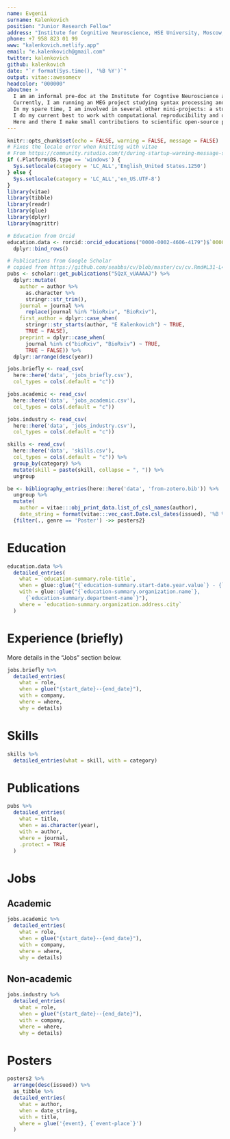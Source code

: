 ```yaml
---
name: Evgenii
surname: Kalenkovich
position: "Junior Research Fellow"
address: "Institute for Cognitive Neuroscience, HSE University, Moscow, Russia"
phone: +7 958 823 01 99
www: "kalenkovich.netlify.app"
email: "e.kalenkovich@gmail.com"
twitter: kalenkovich
github: kalenkovich
date: "`r format(Sys.time(), '%B %Y')`"
output: vitae::awesomecv
headcolor: "000000"
aboutme: >
  I am an informal pre-doc at the Institute for Cogntive Neuroscience at HSE University.
  Currently, I am running an MEG project studying syntax processing and a mousetracking project studying processing of negated sentences.
  In my spare time, I am involved in several other mini-projects: a study on the role of phonemes in speech perception, development of a Python package to analyze frequency-tagging data, unsupervised classification of MEG data from the BIOMAG 2021 competition.
  I do my current best to work with computational reproducibility and open science practices in mind.
  Here and there I make small contributions to scientific open-source projects.
---
```


```r
knitr::opts_chunk$set(echo = FALSE, warning = FALSE, message = FALSE)
# Fixes the locale error when knitting with vitae
# From https://community.rstudio.com/t/during-startup-warning-message-setting-lc-ctype-failed-on-windows/21451/3
if (.Platform$OS.type == 'windows') {
  Sys.setlocale(category = 'LC_ALL','English_United States.1250')
} else {
  Sys.setlocale(category = 'LC_ALL','en_US.UTF-8')
}
library(vitae)
library(tibble)
library(readr)
library(glue)
library(dplyr)
library(magrittr)
```

```r
# Education from Orcid
education.data <- rorcid::orcid_educations("0000-0002-4606-4179")$`0000-0002-4606-4179`$`affiliation-group`$summaries %>%
  dplyr::bind_rows()

# Publications from Google Scholar
# copied from https://github.com/seabbs/cv/blob/master/cv/cv.Rmd#L31-L41
pubs <- scholar::get_publications("5QzX_vUAAAAJ") %>% 
  dplyr::mutate(
    author = author %>% 
      as.character %>% 
      stringr::str_trim(),
    journal = journal %>% 
      replace(journal %in% "bioRxiv", "BioRxiv"), 
    first_author = dplyr::case_when(
      stringr::str_starts(author, "E Kalenkovich") ~ TRUE,
      TRUE ~ FALSE),
    preprint = dplyr::case_when(
      journal %in% c("bioRxiv", "BioRxiv") ~ TRUE,
      TRUE ~ FALSE)) %>% 
  dplyr::arrange(desc(year))

jobs.briefly <- read_csv(
  here::here('data', 'jobs_briefly.csv'),
  col_types = cols(.default = "c"))

jobs.academic <- read_csv(
  here::here('data', 'jobs_academic.csv'),
  col_types = cols(.default = "c"))

jobs.industry <- read_csv(
  here::here('data', 'jobs_industry.csv'),
  col_types = cols(.default = "c"))

skills <- read_csv(
  here::here('data', 'skills.csv'),
  col_types = cols(.default = "c")) %>% 
  group_by(category) %>%
  mutate(skill = paste(skill, collapse = ", ")) %>% 
  ungroup

be <- bibliography_entries(here::here('data', 'from-zotero.bib')) %>%
  ungroup %>%
  mutate(
    author = vitae:::obj_print_data.list_of_csl_names(author),
    date_string = format(vitae:::vec_cast.Date.csl_dates(issued), '%B %Y')) %>%
  {filter(., genre == 'Poster') ->> posters2}
```

# Education

```r
education.data %>%
  detailed_entries(
    what = `education-summary.role-title`,
    when = glue::glue("{`education-summary.start-date.year.value`} - {`education-summary.end-date.year.value`}"),
    with = glue::glue("{`education-summary.organization.name`}, 
      {`education-summary.department-name`}"),
    where = `education-summary.organization.address.city`
  )
```

# Experience (briefly)

More details in the "Jobs" section below.

```r
jobs.briefly %>% 
  detailed_entries(
    what = role,
    when = glue("{start_date}--{end_date}"),
    with = company,
    where = where,
    why = details)
```

# Skills

```r
skills %>% 
  detailed_entries(what = skill, with = category)
```

\pagebreak

# Publications

```r
pubs %>% 
  detailed_entries(
    what = title,
    when = as.character(year),
    with = author,
    where = journal, 
    .protect = TRUE
  )
```
# Jobs

## Academic

```r
jobs.academic %>% 
  detailed_entries(
    what = role,
    when = glue("{start_date}--{end_date}"),
    with = company,
    where = where,
    why = details)
```
## Non-academic

```r
jobs.industry %>% 
  detailed_entries(
    what = role,
    when = glue("{start_date}--{end_date}"),
    with = company,
    where = where,
    why = details)
```

# Posters

```r
posters2 %>%
  arrange(desc(issued)) %>%
  as_tibble %>%
  detailed_entries(
    what = author,
    when = date_string,
    with = title,
    where = glue('{event}, {`event-place`}')
  )
```
